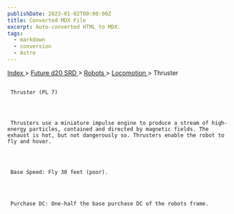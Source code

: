 ```yaml
---
publishDate: 2023-01-02T00:00:00Z
title: Converted MDX File
excerpt: Auto-converted HTML to MDX.
tags:
  - markdown
  - conversion
  - Astro
---
```


[
Index
](-index) >
[
Future d20 SRD
](future-d20-srd-index) >
[
Robots
](future-d20-srd-robots-index) >
[
Locomotion
](future-d20-srd-robots-locomotion-index) > Thruster

##

     Thruster (PL 7)




     Thrusters use a miniature impulse engine to produce a stream of high-energy particles, contained and directed by magnetic fields. The exhaust is hot, but not dangerously so. Thrusters enable the robot to fly and hover.




     Base Speed: Fly 30 feet (poor).




     Purchase DC: One-half the base purchase DC of the robots frame.
